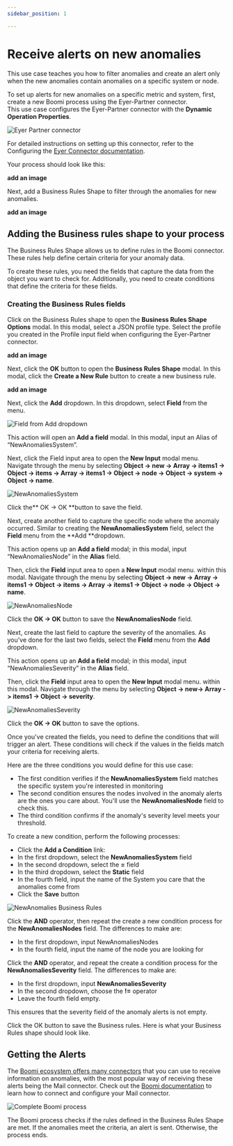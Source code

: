 ```yaml
---
sidebar_position: 1

---
```



# Receive alerts on new anomalies
This use case teaches you how to filter anomalies and create an alert only when the new anomalies contain anomalies on a specific system or node.


To set up alerts for new anomalies on a specific metric and system, first, create a new Boomi process using the Eyer-Partner connector.  
This use case configures the Eyer-Partner connector with the **Dynamic Operation Properties**. 

![Eyer Partner connector](../img/image24.jpg)

For detailed instructions on setting up this connector, refer to the Configuring the [Eyer Connector documentation](https://eyer-docs.netlify.app/docs/getting-started-with-eyer/configuring-the-eyer-connector).

Your process should look like this:

**add an image**

Next, add a Business Rules Shape to filter through the anomalies for new anomalies.

**add an image**

## Adding the Business rules shape to your process

The Business Rules Shape allows us to define rules in the Boomi connector. These rules help define certain criteria for your anomaly data.

To create these rules, you need the fields that capture the data from the object you want to check for. Additionally, you need to create conditions that define the criteria for these fields.

### Creating the Business Rules fields
Click on the Business Rules shape to open the **Business Rules Shape Options** modal. In this modal, select a JSON profile type. Select the profile you created in the Profile input field when configuring the Eyer-Partner connector.

**add an image**

Next, click the **OK** button to open the **Business Rules Shape** modal. In this modal, click the **Create a New Rule** button to create a new business rule.

**add an image**

Next, click the **Add** dropdown. In this dropdown, select **Field** from the menu. 


![Field from Add dropdown](../img/image14.png)


This action will open an **Add a field** modal. In this modal, input an Alias of “NewAnomaliesSystem”.

Next, click the Field input area to open the **New Input** modal menu. Navigate through the menu by selecting **Object -> new -> Array -> items1 -> Object -> items ->  Array ->  items1 -> Object -> node -> Object -> system -> Object -> name**.



![NewAnomaliesSystem](../img/image3.png)


Click the** OK -> OK **button to save the field.

Next, create another field to capture the specific node where the anomaly occurred. Similar to creating the **NewAnomaliesSystem** field, select the **Field** menu from the **Add **dropdown. 

This action opens up an **Add a field** modal; in this modal, input “NewAnomaliesNode” in the **Alias** field.

Then, click the **Field** input area to open a **New Input** modal menu. within this modal. Navigate through the menu by selecting **Object -> new -> Array -> items1 -> Object -> items ->  Array ->  items1 -> Object -> node -> Object -> name**.



![NewAnomaliesNode](../img/image10.png)


Click the **OK -> OK** button to save the **NewAnomaliesNode** field.

Next, create the last field to capture the severity of the anomalies. As you’ve done for the last two fields, select the **Field** menu from the **Add** dropdown. 

This action opens up an **Add a field** modal; in this modal, input “NewAnomaliesSeverity” in the **Alias** field.

Then, click the **Field** input area to open the **New Input** modal menu. within this modal. Navigate through the menu by selecting **Object -> new-> Array -> items1 -> Object -> severity**.



![NewAnomaliesSeverity](../img/image22.png)


Click the **OK -> OK** button to save the options.

Once you've created the fields, you need to define the conditions that will trigger an alert. These conditions will check if the values in the fields match your criteria for receiving alerts.

Here are the three conditions you would define for this use case:



* The first condition verifies if the **NewAnomaliesSystem** field matches the specific system you're interested in monitoring
* The second condition ensures the nodes involved in the anomaly alerts are the ones you care about. You'll use the **NewAnomaliesNode** field to check this.
* The third condition confirms if the anomaly's severity level meets your threshold.

To create a new condition, perform the following processes:



* Click the **Add a Condition** link:
* In the first dropdown, select the **NewAnomaliesSystem** field
* In the second dropdown, select the **=** field
* In the third dropdown, select the **Static** field
* In the fourth field, input the name of the System you care that the anomalies come from
* Click the **Save** button



![NewAnomalies Business Rules](../img/image15.png)


Click the **AND** operator, then repeat the create a new condition process for the **NewAnomaliesNodes** field. The differences to make are:



* In the first dropdown, input  NewAnomaliesNodes
* In the fourth field, input the name of the node you are looking for

Click the **AND** operator, and repeat the create a condition process for the **NewAnomaliesSeverity** field. The differences to make are: 



* In the first dropdown, input  **NewAnomaliesSeverity**
* In the second dropdown, choose the **!=** operator
* Leave the fourth field empty.

This ensures that the severity field of the anomaly alerts is not empty.

Click the OK button to save the Business rules. Here is what your Business Rules shape should look like.




## Getting the Alerts

The [Boomi ecosystem offers many connectors](https://help.boomi.com/docs/atomsphere/integration/connectors/c-atm-connectors_bb305b35-0f13-4937-a918-f85dbbe1b27b/) that you can use to receive information on anomalies, with the most popular way of receiving these alerts being the Mail connector.  Check out the [Boomi documentation](https://help.boomi.com/docs/atomsphere/integration/connectors/r-atm-mail_connector_4e32e771-5351-4e2c-b1fd-d7bd1bd82f1a/#:~:text=Use%20the%20Mail%20connector%20to,exchanging%20data%20between%20trading%20partners.) to learn how to connect and configure your Mail connector.


![Complete Boomi process](../img/image17.jpg)


The Boomi process checks if the rules defined in the Business Rules Shape are met. If the anomalies meet the criteria, an alert is sent. Otherwise, the process ends.

